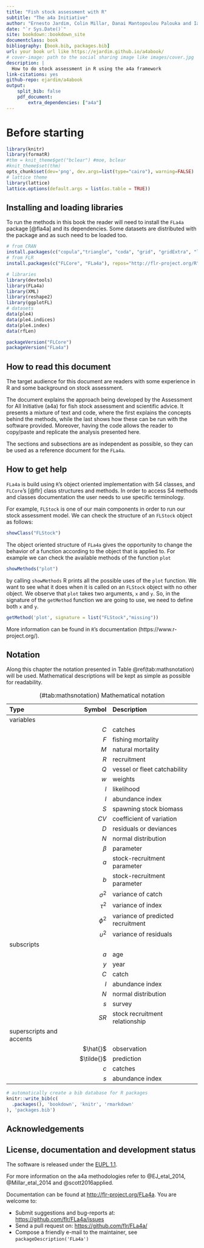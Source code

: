 ```yaml
--- 
title: "Fish stock assessment with R"
subtitle: "The a4a Initiative"
author: "Ernesto Jardim, Colin Millar, Danai Mantopoulou Palouka and Iago Mosqueira"
date: "`r Sys.Date()`"
site: bookdown::bookdown_site
documentclass: book
bibliography: [book.bib, packages.bib]
url: your book url like https://ejardim.github.io/a4abook/
# cover-image: path to the social sharing image like images/cover.jpg
description: |
  How to do stock assessment in R using the a4a framework
link-citations: yes
github-repo: ejardim/a4abook
output:
    split_bib: false
    pdf_document:
        extra_dependencies: ["a4a"]
---
```


# Before starting

```r
library(knitr)
library(formatR)
#thm = knit_theme$get("bclear") #moe, bclear
#knit_theme$set(thm)
opts_chunk$set(dev='png', dev.args=list(type="cairo"), warning=FALSE)
# lattice theme
library(lattice)
lattice.options(default.args = list(as.table = TRUE))
```

## Installing and loading libraries

To run the methods in this book the reader will need to install the `FLa4a` package [@fla4a] and its dependencies. Some datasets are distributed with the package and as such need to be loaded too.

```R
# from CRAN
install.packages(c("copula","triangle", "coda", "grid", "gridExtra", "latticeExtra"))
# from FLR
install.packages(c("FLCore", "FLa4a"), repos="http://flr-project.org/R")
```

```R
# libraries
library(devtools)
library(FLa4a)
library(XML)
library(reshape2)
library(ggplotFL)
# datasets
data(ple4)
data(ple4.indices)
data(ple4.index)
data(rfLen)
```

```R
packageVersion("FLCore")
packageVersion("FLa4a")
```

## How to read this document

The target audience for this document are readers with some experience in R and some background on stock assessment.

The document explains the approach being developed by the Assessment for All Initiative (a4a) for fish stock assessment and scientific advice. It presents a mixture of text and code, where the first explains the concepts behind the methods, while the last shows how these can be run with the software provided. Moreover, having the code allows the reader to copy/paste and replicate the analysis presented here.

The sections and subsections are as independent as possible, so they can be used as a reference document for the `FLa4a`.

## How to get help 

`FLa4a` is build using `R`'s object oriented implementation with S4 classes, and `FLCore`'s [@flr] class structures and methods. In order to access S4 methods and classes documentation the user needs to use specific terminology.

For example, `FLStock` is one of our main components in order to run our stock assessment model. We can check the structure of an `FLStock` object as follows:

```r
showClass("FLStock")
```

The object oriented structure of `FLa4a` gives the opportunity to change the behavior of a function according to the object that is applied to. For example we can check the available methods of the function `plot`

```r
showMethods("plot")
```

by calling `showMethods` R prints all the possible uses of the `plot` function. We want to see what it does when it is called on an `FLStock` object with no other object. We observe that `plot` takes two arguments, `x` and `y`. So, in the signature of the `getMethod` function we are going to use, we need to define both `x` and `y`.

```r
getMethod('plot', signature = list("FLStock","missing"))
```

More information can be found in `R`'s documentation (https://www.r-project.org/).

## Notation

Along this chapter the notation presented in Table \@ref(tab:mathsnotation) will be used. Mathematical descriptions will be kept as simple as possible for readability.

|Type|Symbol|Description| 
|:---|-----:|:----------|
|variables| | |
| |$C$ | catches|
| |$F$ | fishing mortality |
| |$M$ | natural mortality |
| |$R$ | recruitment |
| |$Q$ | vessel or fleet catchability |
| |$w$ | weights |
| |$l$ | likelihood |
| |$I$ | abundance index |
| |$S$ | spawning stock biomass |
| |$CV$ | coefficient of variation |
| |$D$ | residuals or deviances |
| |$N$ | normal distribution |
| |$\beta$ | parameter |
| |$a$ | stock-recruitment parameter |
| |$b$ | stock-recruitment parameter |
| |$\sigma^2$ | variance of catch |
| |$\tau^2$ | variance of index |
| |$\phi^2$ | variance of predicted recruitment |
| |$\upsilon^2$ | variance of residuals |
|subscripts | | |
| |$a$ | age |
| |$y$ | year |
| |$C$ | catch |
| |$I$ | abundance index |
| |$N$ | normal distribution |
| |$s$ | survey |
| |$SR$ | stock recruitment relationship |
|superscripts and accents | | |
| |$\hat{}$ | observation |
| |$\tilde{}$ | prediction |
| |$c$ | catches |
| |$s$ | abundance index |

Table: (\#tab:mathsnotation) Mathematical notation

```r
# automatically create a bib database for R packages
knitr::write_bib(c(
  .packages(), 'bookdown', 'knitr', 'rmarkdown'
), 'packages.bib')
```

## Acknowledgements



## License, documentation and development status

The software is released under the [EUPL 1.1](https://joinup.ec.europa.eu/community/eupl/home).

For more information on the a4a methodologies refer to @EJ_etal_2014, @Millar_etal_2014 and @scott2016applied.

Documentation can be found at <http://flr-project.org/FLa4a>. You are welcome to:

- Submit suggestions and bug-reports at: <https://github.com/flr/FLa4a/issues>
- Send a pull request on: <https://github.com/flr/FLa4a/>
- Compose a friendly e-mail to the maintainer, see `packageDescription('FLa4a')`


